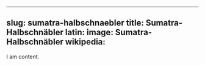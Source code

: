 
---
slug: sumatra-halbschnaebler
title: Sumatra-Halbschnäbler
latin:
image: Sumatra-Halbschnäbler
wikipedia: 
---

I am content.

